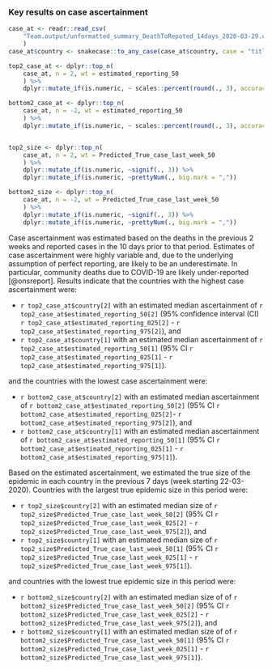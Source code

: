 ### Key results on case ascertainment

```r

case_at <- readr::read_csv(
    "Team.output/unformatted_summary_DeathToRepoted_14days_2020-03-29.csv"
    )
case_at$country <- snakecase::to_any_case(case_at$country, case = "title")

top2_case_at <- dplyr::top_n(
    case_at, n = 2, wt = estimated_reporting_50
    ) %>%
    dplyr::mutate_if(is.numeric, ~ scales::percent(round(., 3), accuracy = 0.1))

bottom2_case_at <- dplyr::top_n(
    case_at, n = -2, wt = estimated_reporting_50
    ) %>%
    dplyr::mutate_if(is.numeric, ~ scales::percent(round(., 3), accuracy = 0.1))


top2_size <- dplyr::top_n(
    case_at, n = 2, wt = Predicted_True_case_last_week_50
    ) %>%
    dplyr::mutate_if(is.numeric, ~signif(., 3)) %>%
    dplyr::mutate_if(is.numeric, ~prettyNum(., big.mark = ","))

bottom2_size <- dplyr::top_n(
    case_at, n = -2, wt = Predicted_True_case_last_week_50
    ) %>%
    dplyr::mutate_if(is.numeric, ~signif(., 3)) %>%
    dplyr::mutate_if(is.numeric, ~prettyNum(., big.mark = ","))

```
Case ascertainment was estimated based on the deaths in the previous 2 weeks  and 
reported cases in the 10 days prior to that period.  Estimates of case
ascertainment were highly variable and, due to the underlying
assumption of perfect reporting, are likely to be an underestimate. In
particular, community deaths due to COVID-19 are likely under-reported
[@onsreport]. 
Results indicate that the countries with the highest case ascertainment were:
  
* `r top2_case_at$country[2]` with an estimated median ascertainment
  of `r top2_case_at$estimated_reporting_50[2]` 
  (95% confidence interval (CI) `r top2_case_at$estimated_reporting_025[2]`  - `r top2_case_at$estimated_reporting_975[2]`), and
* `r top2_case_at$country[1]` with an estimated median ascertainment
  of `r top2_case_at$estimated_reporting_50[1]` 
  (95% CI `r top2_case_at$estimated_reporting_025[1]`  - `r top2_case_at$estimated_reporting_975[1]`).

and the countries with the lowest case ascertainment were:

* `r bottom2_case_at$country[2]` with an estimated median ascertainment
  of `r bottom2_case_at$estimated_reporting_50[2]` 
  (95% CI `r bottom2_case_at$estimated_reporting_025[2]`- `r bottom2_case_at$estimated_reporting_975[2]`), and
* `r bottom2_case_at$country[1]` with an estimated median ascertainment
  of `r bottom2_case_at$estimated_reporting_50[1]` 
  (95% CI `r bottom2_case_at$estimated_reporting_025[1]`  - `r bottom2_case_at$estimated_reporting_975[1]`).


Based on the estimated ascertainment, we estimated the true size of
the epidemic in each country in the previous 7 days (week starting 22-03-2020). 
Countries with the largest true epidemic size in this period were:
  
* `r top2_size$country[2]` with an estimated median size of
  `r top2_size$Predicted_True_case_last_week_50[2]` 
  (95% CI `r top2_size$Predicted_True_case_last_week_025[2]`  - `r top2_size$Predicted_True_case_last_week_975[2]`), and
* `r top2_size$country[1]` with an estimated median size 
  of `r top2_size$Predicted_True_case_last_week_50[1]` 
  (95% CI `r top2_size$Predicted_True_case_last_week_025[1]`  - `r top2_size$Predicted_True_case_last_week_975[1]`).

and countries with the lowest true epidemic size in this period were:
  
* `r bottom2_size$country[2]` with an estimated median size of
  of `r bottom2_size$Predicted_True_case_last_week_50[2]` 
  (95% CI `r bottom2_size$Predicted_True_case_last_week_025[2]`  - `r bottom2_size$Predicted_True_case_last_week_975[2]`), and
* `r bottom2_size$country[1]` with an estimated median size of
  of `r bottom2_size$Predicted_True_case_last_week_50[1]` 
  (95% CI `r bottom2_size$Predicted_True_case_last_week_025[1]`  - `r bottom2_size$Predicted_True_case_last_week_975[1]`).


